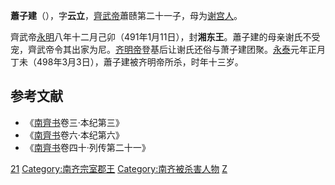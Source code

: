 '''蕭子建'''（{{bd|486年||498年|3月3日|catIdx=X}}），字'''云立'''，[[齊武帝|齊武帝]]蕭赜第二十一子，母为[[谢宫人|谢宫人]]。

齊武帝[[永明|永明]]八年十二月己卯（491年1月11日），封'''湘东王'''。蕭子建的母亲谢氏不受宠，齊武帝令其出家为尼。[[齐明帝|齐明帝]]登基后让谢氏还俗与萧子建团聚。[[永泰_(南齐)|永泰]]元年正月丁未（498年3月3日），蕭子建被齐明帝所杀，时年十三岁。 

==参考文献==
*《[[南齊书|南齊书]]卷三·本纪第三》
*《[[南齊书|南齊书]]卷六·本纪第六》
*《[[南齊书|南齊书]]卷四十·列传第二十一》

[[Category:齊武帝皇子|21]]
[[Category:南齐宗室郡王|Category:南齐宗室郡王]]
[[Category:南齐被杀害人物|Category:南齐被杀害人物]]
[[Category:蘭陵蕭氏|Z]]